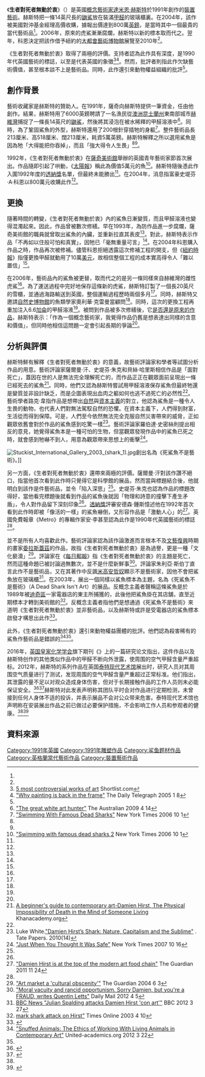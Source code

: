 {{Infobox artwork
| image_file=
| backcolor=#FBF5DF
| painting_alignment=right
| image_size=230px
| title=生者對死者無動於衷<br/>The Physical Impossibility of Death<br/>in the Mind of Someone Living
| artist=[[達米恩·赫斯特|達米恩·赫斯特]]
| year=1991年
| type=[[鼬鯊|鼬鯊]]、玻璃、鋼、5%的[[甲醛|甲醛]]溶液
| height_metric=213
| width_metric=518
| length_metric=213
| height_imperial=84
| width_imperial=204
| length_imperial=84
| metric_unit=厘米
| imperial_unit=寸
| city=
| museum=
}}

《'''生者對死者無動於衷'''》（{{lang-en|The Physical Impossibility of Death in the Mind of Someone Living}}）是英國[[概念藝術|概念藝術家]][[達米恩·赫斯特|達米恩·赫斯特]]於1991年創作的[[裝置藝術|裝置藝術]]。赫斯特把一條14英尺長的[[鼬鯊|鼬鯊]]放在裝滿[[甲醛|甲醛]]的玻璃櫃裏。在2004年，該作被美國對沖基金經理{{link-en|史堤芬·A·科恩|Steven A. Cohen}}高價收購，據報出價達到800萬[[英鎊|英鎊]]，是當時其中一個最貴的當代藝術品<ref name="shortlist"/>。2006年，原來的虎鯊漸漸腐爛，赫斯特以新的標本取而代之。翌年，科恩決定把該作借予紐約的[[大都會藝術博物館|大都會藝術博物館]]展覽至2010年<ref name="safe"/>。

《生者對死者無動於衷》取得了兩極的評價。支持者認為此作具有深度，是1990年代英國藝術的標誌，以至是代表英國的象徵<ref name="shortlist">[http://www.shortlist.com/shortlists/5-most-controversial-works-of-art 5 most controversial works of art] {{webarchive|url=https://web.archive.org/web/20150524213636/http://www.shortlist.com/shortlists/5-most-controversial-works-of-art |date=2015-05-24 }} Shortlist.com</ref><ref>[http://www.telegraph.co.uk/arts/main.jhtml?xml=/arts/2005/01/08/bapaint08.xml "Why painting is back in the frame"] The Daily Telegraph 2005 1 8</ref>。然而，批評者則指此作欠缺藝術價值，甚至根本談不上是藝術品。同時，此作還引來動物權益組織的批評<ref name="shortlist"/>。

==創作背景==
{{multiple image
 | align     = right
 | direction = vertical
 | width     = 200
 | image1    = Shark84.JPG
 | alt1      = 
 | caption1  = 
 | image2    = Shark83.JPG
 | alt2      = 
 | caption2  = 《生者對死者無動於衷》
}}

藝術收藏家{{link-en|查爾斯·薩奇|Charles Saatchi}}是赫斯特的贊助人。在1991年，薩奇向赫斯特提供一筆資金，任由他創作。結果，赫斯特用了6000英鎊聘請了一名漁民從[[澳洲|澳洲]][[昆士蘭州|昆士蘭州]]東南部城市[[赫維灣|赫維灣]]捕捉了一條長14英尺的[[鼬鯊|鼬鯊]]，然後將其浸泡在被水稀釋的甲醛溶液中<ref name="oz">[http://www.theaustralian.com.au/news/features/the-great-white-art-hunter/story-e6frg8h6-1226324791182 "The great white art hunter"] {{Wayback|url=http://www.theaustralian.com.au/news/features/the-great-white-art-hunter/story-e6frg8h6-1226324791182 |date=20120919220732 }} The Australian 2009 4 14</ref>。同時，為了鞏固鯊魚的外型，赫斯特還用了200根針穿插牠的身軀<ref name="nytimes">[http://www.nytimes.com/2006/10/01/arts/design/01voge.html?ex=1317355200&en=6fcefeb8359f9748&ei=5088&partner=rssnyt&emc=rss "Swimming With Famous Dead Sharks"] {{Wayback|url=http://www.nytimes.com/2006/10/01/arts/design/01voge.html?ex=1317355200&en=6fcefeb8359f9748&ei=5088&partner=rssnyt&emc=rss |date=20071013170223 }} New York Times 2006 10 1</ref>。整件藝術品長213厘米、高518厘米、闊213厘米，耗資5萬英鎊。赫斯特解釋之所以選用鯊魚是因為牠「大得能把你吞掉」，而且「強大得令人生畏」<ref name="nytimes"/><ref name="white"/>。

1992年，《生者對死者無動於衷》在[[薩奇美術館|薩奇美術館]]舉辦的英國青年藝術家節首次展出。作品隨即引起了哄動，《[[太陽報_(英國)|太陽報]]》稱此為價值5萬元的魚<ref name="swim">[http://www.nytimes.com/2006/10/01/arts/design/01voge.html?ex=1317355200&en=6fcefeb8359f9748&ei=5088&partner=rssnyt&emc=rss "Swimming with famous dead sharks,2] {{Wayback|url=http://www.nytimes.com/2006/10/01/arts/design/01voge.html?ex=1317355200&en=6fcefeb8359f9748&ei=5088&partner=rssnyt&emc=rss |date=20071013170223 }} New York Times 2006 10 1</ref>。赫斯特隨後憑此作入圍1992年度的[[透納獎|透納獎]]名單，但最終未能勝出<ref name="swim"/>。在2004年，消息指富豪史堤芬·A·科恩以800萬元收購此作<ref name="swim"/>。

==更換==
隨著時間的轉變，《生者對死者無動於衷》內的鯊魚日漸變質，而且甲醛溶液也變得混濁起來。因此，作品曾被數次修繕。早在1993年，為防作品進一步腐爛，薩奇美術館的職員就曾取出鯊魚的內臟，並重新拉直其表皮<ref name="swim"/>。對此，赫斯特表示作品「不再如以住般可怕和真實」，因牠已「毫無重量可言」<ref name="swim"/>。在2004年科恩購入作品之時，作品再次被修補。儘管科恩拒絕透露這次修補工程的開支，但《[[紐約時報|紐約時報]]》指僅更換甲醛就動用了10萬[[美元|美元]]，故相信整個工程的成本實高得令人「難以置信」<ref name="swim"/>。

在2006年，藝術品內的鯊魚被更替，取而代之的是另一條同樣來自赫維灣的雌性虎鯊<ref name="nytimes"/>。為了運送過程中完好地保存這條新的虎鯊，赫斯特訂製了一個長20英尺的雪櫃，並通過海路輸送到英國，整個運輸過程歷時兩個多月<ref name="nytimes"/>。同時，赫斯特又邀請[[自然史博物館_(倫敦)|自然史博物館]]的魚類學家奧利華·克雷曼當顧問<ref name="nytimes"/>。同時，這次的更換工程再重加注入6.6[[加侖|加侖]]的甲醛溶液<ref name="nytimes"/>。被問到作品被多次修繕後，它[[忒修斯之船|是否還是原來的作品]]，赫斯特表示：「作為一個概念藝術家，我覺得作品仍舊是想表達出同樣的含意和價值」，但同時他相信這問題一定會引起長期的爭論<ref name="swim"/>。

==分析與評價==
赫斯特鮮有解釋《生者對死者無動於衷》的意義，故藝術評論家和學者等試圖分析作品的用意。藝術評論家薩爾曼·汗、史堤芬·朱克和貝絲·哈里斯相信作品是「面對死亡」，蓋因在世的人是無法完全理解死亡的，而作品正正在觀眾面前呈現出一條已經死去的鯊魚<ref name="khana">[https://www.khanacademy.org/humanities/global-culture/beginners-guide-contemporary-art1/v/hirst-s-shark-interpreting-contemporary-art A beginner's guide to contemporary art-Damien Hirst, The Physical Impossibility of Death in the Mind of Someone Living] {{Wayback|url=https://www.khanacademy.org/humanities/global-culture/beginners-guide-contemporary-art1/v/hirst-s-shark-interpreting-contemporary-art |date=20170418075921 }} Khanacademy.org</ref>。同時，他們又認為赫斯特嘗試用甲醛溶液保存鯊魚但最終牠還是變質並非設計缺乏，而是企圖表現出血肉之軀如何也逃不過死亡的必然性<ref name="khana"/>。藝術學者路克·韋指作品是想帶出[[自然|自然]]與[[資本主義|資本主義]]的對立，他認為鯊魚是一種令人生畏的動物，也代表人們對無法駕馭自然的恐懼。在資本主義下，人們得到財富，生活從而得到保障。可是，人們至今依然無法完全克服自然災害帶來的威脅，正如觀眾依舊會對於作品的鯊魚感到吃驚一樣<ref name="white">Luke White.[http://www.tate.org.uk/art/research-publications/the-sublime/luke-white-damien-hirsts-shark-nature-capitalism-and-the-sublime-r1136828 "Damien Hirst’s Shark: Nature, Capitalism and the Sublime"] {{Wayback|url=http://www.tate.org.uk/art/research-publications/the-sublime/luke-white-damien-hirsts-shark-nature-capitalism-and-the-sublime-r1136828 |date=20210417093924 }}. Tate Papers. 2010(14)</ref>。藝術評論家羅伯達·史密絲則提出相反的意見，她覺得鯊魚本是一種可怕的生物，但當觀眾發現作品中的鯊魚已死之時，就會感到牠嚇不到人，用意為觀眾帶來思想上的衝擊<ref name="safe">[http://www.nytimes.com/2007/10/16/arts/design/16muse.html?_r=1&hp&oref=slogin "Just When You Thought It Was Safe"] {{Wayback|url=http://www.nytimes.com/2007/10/16/arts/design/16muse.html?_r=1&hp&oref=slogin |date=20180208111524 }} New York Times 2007 10 16</ref>。

[[File:Stuckist_International_Gallery_2003_(shark_1).jpg|thumb]]創出名為《死鯊魚不是藝術》。]]

另一方面，《生者對死者無動於衷》還帶來兩極的評價。薩爾曼·汗對該作讚不絕口，指當他首次看到此作時只覺得它是科學館的展品，然而當與標題結合後，他就明白到該作是件藝術品，並令「陷入深思」<ref name="khana"/>。史堤芬·朱克也認為作品的標題改得好，當他看完標題後就看到作品的鯊魚後就因「物理和詩意的撞擊下產生矛盾」，令人對作品留下深刻印象<ref name="khana"/>。[[透納獎|透納獎]]評審安德森·鍾斯憶述他在1992年首次看到此作時即被「像活的一樣」的鯊魚嚇倒，又形容作品是「激動人心」的<ref>[http://www.theguardian.com/artanddesign/jonathanjonesblog/2011/nov/24/damien-hirst-modern-art-tate "Damien Hirst is at the top of the modern art food chain"] {{Wayback|url=http://www.theguardian.com/artanddesign/jonathanjonesblog/2011/nov/24/damien-hirst-modern-art-tate |date=20200812164109 }} The Guardian 2011 11 24</ref>。英國免費報章《Metro》的專輯作家安·李甚至認為此作是1990年代英國藝術的標誌<ref name="shortlist"/>。

並不是所有人均喜歡此作。藝術評論家{{link-en|羅拔·休斯|Robert Hughes (critic)}}認為該作論激進而言根本不及[[文藝復興|文藝復興]]時期的畫家[[委拉斯蓋茲|委拉斯蓋茲]]的作品，故指《生者對死者無動於衷》是為過譽，更是一種「文化褻瀆」<ref>[http://arts.guardian.co.uk/news/story/0,,1230221,00.html "Art market a 'cultural obscenity'"] {{Wayback|url=http://arts.guardian.co.uk/news/story/0,,1230221,00.html |date=20080217103015 }} The Guardian 2004 6 3</ref>。評論家{{link-en|昆特·列托斯|Quentin Letts}}在《[[每日郵報|每日郵報]]》指《生者對死者無動於衷》的主題是死亡，然而這種命題已被討論過無數次，並不是什麼新鮮事<ref>[http://www.dailymail.co.uk/news/article-2125359/Moral-vacuity-rancid-opportunism-Sorry-Damien-youre-fraud.html "Moral vacuity and rancid opportunism. Sorry Damien, but you're a FRAUD, writes Quentin Letts"] {{Wayback|url=http://www.dailymail.co.uk/news/article-2125359/Moral-vacuity-rancid-opportunism-Sorry-Damien-youre-fraud.html |date=20160305055736 }} Daily Mail 2012 4 5</ref>。評論家朱利亞·斯伯丁直言此作不是藝術品，又在其著作中反諷[[米高安哲奴|米高安哲奴]]顯示不是藝術家，因他不會把鯊魚放在玻璃櫃<ref>[http://www.bbc.co.uk/news/entertainment-arts-17523671 BBC News "Julian Spalding attacks Damien Hirst 'con art'"] {{Wayback|url=http://www.bbc.co.uk/news/entertainment-arts-17523671 |date=20210308153118 }} BBC 2012 3 27</ref>。在2003年，{{link-en|反概念主義國際美術館|Stuckism International Gallery}}展出一個同樣以鯊魚標本為主題，名為《死鯊魚不是藝術》（A Dead Shark Isn't Art）的展品。反概念主義者聲稱這條鯊魚是於1989年被[[迪奇區|迪奇區]]一家電器店的東主所捕獲的，此後他把鯊魚掛在其店舖，直至近期標本才轉到美術館的<ref>[http://www.timesonline.co.uk/tol/news/uk/article1128824.ece"Traditionalists mark shark attack on Hirst"] {{Wayback|url=http://www.timesonline.co.uk/tol/news/uk/article1128824.ece |date=20100601054357 }} Times Online 2003 4 10</ref>。反概念主義者指他們是想通過《死鯊魚不是藝術》來道明《生者對死者無動於衷》並非藝術品，以及赫斯特或許是受電器店的鯊魚標本啟發才構思出此作<ref>{{Cite web |url=http://www.stuckism.com/Shark.html |title="A Dead Shark Isn't Art" |access-date=2015-05-24 |archive-date=2021-03-08 |archive-url=https://web.archive.org/web/20210308013920/http://www.stuckism.com/Shark.html |dead-url=no }}</ref>。

此外，《生者對死者無動於衷》還引來動物權益團體的批評。他們認為殺害稀有的鯊魚作藝術品是錯誤的<ref>[http://www.united-academics.org/magazine/share-your-science/snuffed-animals-the-ethics-of-working-with-living-animals-in-contemporary-art/ "Snuffed Animals: The Ethics of Working With Living Animals in Contemporary Art"] {{webarchive|url=https://web.archive.org/web/20150524174838/http://www.united-academics.org/magazine/share-your-science/snuffed-animals-the-ethics-of-working-with-living-animals-in-contemporary-art/ |date=2015-05-24 }} United-academics.org 2012 3 22</ref><ref name="shortlist"/>。

2016年，[[英国皇家化学学会|英国皇家化学学会]]旗下期刊《{{le|分析方法 (期刊)|Analytical Methods (journal)|分析方法}}》上的一篇研究论文指出，这件作品以及赫斯特创作的其他类似作品中的甲醛不断向外泄露，使周围的空气甲醛含量严重超标。2012年，赫斯特的系列作品在英国[[泰特现代艺术馆|泰特现代艺术馆]]展出时，研究人员对其周围空气质量进行了测试，发现周围的空气甲醛含量严重超过正常标准。他们指出，其泄露的量不足以对观众造成身体伤害，但对于长期接触作品的工作人员则未必能保证安全。<ref name="NYT leak">{{cite news|url=http://www.nytimes.com/2016/04/22/arts/international/damien-hirst-formaldehyde-tate-modern.html|title=Damien Hirst’s Art May Have Leaked Formaldehyde Fumes, Study Says|work=The New York Times|first=Christopher D.|last=Shea|date=2016-04-21|accessdate=2016-04-23|archive-date=2020-12-20|archive-url=https://web.archive.org/web/20201220004543/https://www.nytimes.com/2016/04/22/arts/international/damien-hirst-formaldehyde-tate-modern.html|dead-url=no}}</ref><ref>{{cite journal en|first1=Gleb|last1=Zilberstein|first2=Roman|last2=Zilberstein|first3=Uriel|last3=Maor|first4=Emmanuil|last4=Baskin|first5=Shoumo|last5=Zhang|first6=P. G.|last6=Righetti|title=Remote sensing of formaldehyde fumes in indoor environments|journal=Analytical Methods|date=2016-04|url=http://pubs.rsc.org/en/content/articlelanding/2016/ay/c6ay00976j|accessdate=2016-04-23|publisher=Royal Society of Chemistry|doi=10.1039/C6AY00976J|archive-date=2020-12-18|archive-url=https://web.archive.org/web/20201218182927/https://pubs.rsc.org/en/content/articlelanding/2016/ay/c6ay00976j|dead-url=no}}</ref>赫斯特对此发表声明称其团队平时会对作品进行定期检测，未曾接到任何人身体不适的投诉，并表示展品不会对公众带来危害。泰特现代艺术馆也声明称在安装展出作品之前已做过必要保护措施，不会影响工作人员和参观者的健康。<ref name="NYT leak"/><ref>{{cite web|url=http://www.damienhirst.com/news/2016/formaldehyde-works|title=Safety of Formaldehyde Works|work=damienhirst.com|date=2016-04-21|access-date=2016-04-23|archive-date=2020-12-18|archive-url=https://web.archive.org/web/20201218064404/http://www.damienhirst.com/news/2016/formaldehyde-works|dead-url=no}}</ref>

==資料來源==
{{reflist|2}}

[[Category:1991年英國|Category:1991年英國]]
[[Category:1991年雕塑作品|Category:1991年雕塑作品]]
[[Category:鲨鱼题材作品|Category:鲨鱼题材作品]]
[[Category:英格蘭當代藝術作品|Category:英格蘭當代藝術作品]]
[[Category:裝置藝術作品|Category:裝置藝術作品]]